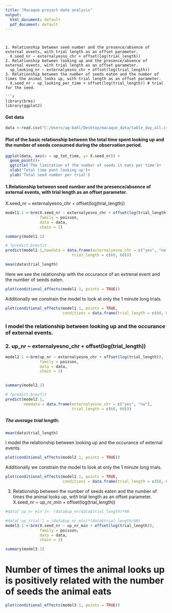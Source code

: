 ---
title: "Macaque project data analysis"
output:
  html_document: default
  pdf_document: default
---

```


1. Relationship between seed number and the presence/absence of external events, with trial length as an offset parameter.
  X.seed_nr ~ externalyesno_chr + offset(log(trial_length))
2. Relationship between looking up and the presence/absence of external events, with trial length as an offset parameter.
  up_looking_nr ~ externalyesno_chr + offset(log(trial_length))
3. Relationship between the number of seeds eaten and the number of times the animal looks up, with trial length as an offset parameter.
  X.seed_nr ~ up_looking_per_time + offset(log(trial_length)) # trial for the seed.

```{r, warning = FALSE,message=FALSE, echo=TRUE}
library(brms)
library(ggplot2)

```

#### Get data
```{r}

data <-read.csv("C:/Users/ag-bahl/Desktop/macaque_data/table_day_all.csv")


```



#### Plot of the basic relationship between the total time spent looking up and the number of seeds consumed during the observation period.
```{r , echo=TRUE}
ggplot(data, aes(x = up_tot_time, y= X.seed_nr)) +
  geom_point()+
  ggtitle('The limitation of the number of seeds it eats per time')+
  xlab('Total time pent looking up')+
  ylab('Total seed number per trial')

```

#### 1.Relationship between seed number and the presence/absence of external events, with trial length as an offset parameter.
  X.seed_nr ~ externalyesno_chr + offset(log(trial_length))

```{r, message = FALSE}
model1.1 <-brm(X.seed_nr ~ externalyesno_chr + offset(log(trial_length)), 
               family = poisson, 
               data = data,
               chain = 2)
```

```{r}
summary(model1.1)
```


```{r}
# ?predict.brmsfit
predict(model1.1,newdata = data.frame(externalyesno_chr = c("yes", "no"),
                             trial_length = c(60, 60)))
```


```{r}
mean(data$trial_length)
```


Here we see the relationship with the occurance of an extrenal event and the number of seeds eaten.
```{r}
plot(conditional_effects(model1.1, points = TRUE))
```


Additionally we constrain the model to look at only the 1 minute long trials.
```{r}
plot(conditional_effects(model1.1, points = TRUE,
                         conditions = data.frame(trial_length = c(60, 60))))
```


### I model the relationship between looking up and the occurance of external events.
### 2. up_nr ~ externalyesno_chr + offset(log(trial_length))

```{r, message = FALSE}
model2.1 <-brm(up_nr ~ externalyesno_chr + offset(log(trial_length)), 
               family = poisson, 
               data = data,
               chain = 2)
               
```

```{r}
summary(model2.1)
```


```{r}
# ?predict.brmsfit
predict(model2.1,
        newdata = data.frame(externalyesno_chr = c("yes", "no"),
                             trial_length = c(60, 60)))
```

##### The average trial length:
```{r}
mean(data$trial_length)
```


I model the relationship between looking up and the occurance of external events.

```{r}
plot(conditional_effects(model2.1, points = TRUE))
```


Additionally we constrain the model to look at only the 1 minute long trials.
```{r}
plot(conditional_effects(model2.1, points = TRUE,
                         conditions = data.frame(trial_length = c(60, 60))))
```



3. Relationship between the number of seeds eaten and the number of times the animal looks up, with trial length as an offset parameter.
  X.seed_nr ~ up_nr_min + offset(log(trial_length)) 


```{r}
#data['up_nr_min']<- (data$up_nr/data$trial_length)*60

#data['up_trial'] = (data$up_nr_min)*(data$trial_length/60)
model3.1 <-brm(X.seed_nr ~ up_nr_min + offset(log(trial_length)), 
               family = poisson, 
               data = data,
               chain = 2)
```

```{r}
summary(model3.1)          
```

# Number of times the animal looks up is positively related with the number of seeds the animal eats
```{r}
plot(conditional_effects(model3.1, points = TRUE))
```
